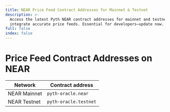 ```yaml
---
title: NEAR Price Feed Contract Addresses for Mainnet & Testnet
description: >-
  Access the latest Pyth NEAR contract addresses for mainnet and testnet to
  integrate accurate price feeds. Essential for developers—update now.
full: false
index: false
---
```

# Price Feed Contract Addresses on NEAR

| Network      | Contract address      |
| ------------ | --------------------- |
| NEAR Mainnet | `pyth-oracle.near`    |
| NEAR Testnet | `pyth-oracle.testnet` |
